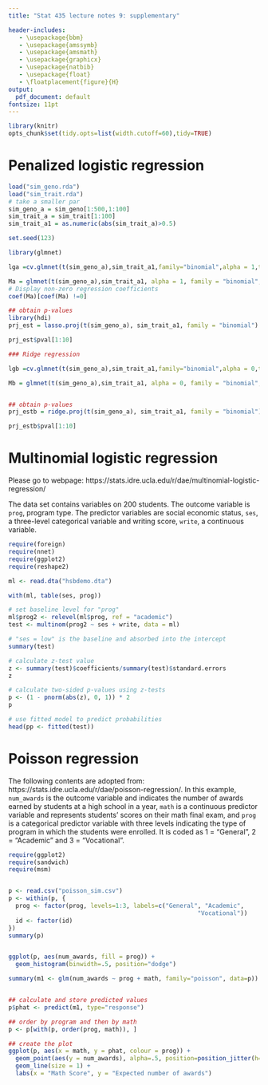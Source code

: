 ```yaml
---
title: "Stat 435 lecture notes 9: supplementary"

header-includes:
   - \usepackage{bbm}
   - \usepackage{amssymb}
   - \usepackage{amsmath}
   - \usepackage{graphicx}
   - \usepackage{natbib}
   - \usepackage{float}
   - \floatplacement{figure}{H}
output:
  pdf_document: default
fontsize: 11pt
---
```


```r
library(knitr)
opts_chunk$set(tidy.opts=list(width.cutoff=60),tidy=TRUE)
```

# Penalized logistic regression

```r
load("sim_geno.rda")
load("sim_trait.rda")
# take a smaller par
sim_geno_a = sim_geno[1:500,1:100]
sim_trait_a = sim_trait[1:100]
sim_trait_a1 = as.numeric(abs(sim_trait_a)>0.5)

set.seed(123)

library(glmnet)

lga =cv.glmnet(t(sim_geno_a),sim_trait_a1,family="binomial",alpha = 1,type.measure="class")

Ma = glmnet(t(sim_geno_a),sim_trait_a1, alpha = 1, family = "binomial",lambda = lga$lambda.min)
# Display non-zero regression coefficients
coef(Ma)[coef(Ma) !=0]

## obtain p-values
library(hdi)
prj_est = lasso.proj(t(sim_geno_a), sim_trait_a1, family = "binomial")

prj_est$pval[1:10]

### Ridge regression

lgb =cv.glmnet(t(sim_geno_a),sim_trait_a1,family="binomial",alpha = 0,type.measure="class")

Mb = glmnet(t(sim_geno_a),sim_trait_a1, alpha = 0, family = "binomial",lambda = lga$lambda.min)


## obtain p-values
prj_estb = ridge.proj(t(sim_geno_a), sim_trait_a1, family = "binomial")

prj_estb$pval[1:10]

```


# Multinomial logistic regression

Please go to webpage: https://stats.idre.ucla.edu/r/dae/multinomial-logistic-regression/


The data set contains variables on 200 students. The outcome variable is `prog`, program type. The predictor variables are social economic status, `ses`, a three-level categorical variable and writing score, `write`, a continuous variable. 

```r
require(foreign)
require(nnet)
require(ggplot2)
require(reshape2)

ml <- read.dta("hsbdemo.dta")

with(ml, table(ses, prog))

# set baseline level for "prog"
ml$prog2 <- relevel(ml$prog, ref = "academic")
test <- multinom(prog2 ~ ses + write, data = ml)

# "ses = low" is the baseline and absorbed into the intercept
summary(test)

# calculate z-test value
z <- summary(test)$coefficients/summary(test)$standard.errors
z

# calculate two-sided p-values using z-tests
p <- (1 - pnorm(abs(z), 0, 1)) * 2
p

# use fitted model to predict probabilities
head(pp <- fitted(test))

```

# Poisson regression

The following contents are adopted from: https://stats.idre.ucla.edu/r/dae/poisson-regression/. 
In this example, `num_awards` is the outcome variable and indicates the number of awards earned by students at a high school in a year, `math` is a continuous predictor variable and represents students' scores on their math final exam, and `prog` is a categorical predictor variable with three levels indicating the type of program in which the students were enrolled. It is coded as 1 = "General", 2 = "Academic" and 3 = "Vocational".

```r

require(ggplot2)
require(sandwich)
require(msm)


p <- read.csv("poisson_sim.csv")
p <- within(p, {
  prog <- factor(prog, levels=1:3, labels=c("General", "Academic", 
                                                     "Vocational"))
  id <- factor(id)
})
summary(p)


ggplot(p, aes(num_awards, fill = prog)) +
  geom_histogram(binwidth=.5, position="dodge")

summary(m1 <- glm(num_awards ~ prog + math, family="poisson", data=p))


## calculate and store predicted values
p$phat <- predict(m1, type="response")

## order by program and then by math
p <- p[with(p, order(prog, math)), ]

## create the plot
ggplot(p, aes(x = math, y = phat, colour = prog)) +
  geom_point(aes(y = num_awards), alpha=.5, position=position_jitter(h=.2)) +
  geom_line(size = 1) +
  labs(x = "Math Score", y = "Expected number of awards")

```